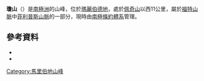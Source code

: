 {{coord|76|16|S|145|7|W|source:GNIS|display=title}}

'''瓊山'''（{{lang-en|Mount June}}）是[[南極洲|南極洲]]的山峰，位於[[瑪麗伯德地|瑪麗伯德地]]，處於[[佩奇山|佩奇山]]以西11公里，屬於[[福特山脈|福特山脈]]中[[菲利普斯山脈|菲利普斯山脈]]的一部分，現時由[[南極條約體系|南極條約體系]]管理。

==參考資料==
*{{cite gnis | type = antarid | id = 7697| name = Mount June| accessdate = 2013-04-09}}
*{{usgs-gazetteer|id=7697}}

{{DEFAULTSORT:Mount June}}
[[Category:馬里伯地山峰|Category:馬里伯地山峰]]


{{MarieByrdLand-geo-stub}}